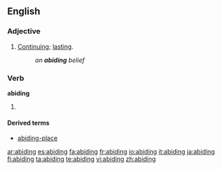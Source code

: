 ==English==

===Adjective===
{{en-adj}}
# [[continue|Continuing]]; [[lasting]].
#:''an '''abiding''' belief''

===Verb===
'''abiding'''
# {{present participle of|[[abide]]}}

====Derived terms====
*[[abiding-place]]

[[ar:abiding]]
[[es:abiding]]
[[fa:abiding]]
[[fr:abiding]]
[[io:abiding]]
[[it:abiding]]
[[ja:abiding]]
[[fi:abiding]]
[[ta:abiding]]
[[te:abiding]]
[[vi:abiding]]
[[zh:abiding]]